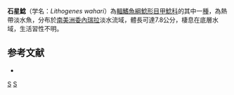 {{Speciesbox
| status = NE
| status_system = IUCN3.1
| taxon = Lithogenes wahari
| authority = Schaefer & Provenzano, 2008
| synonyms = 
}}

'''石星鯰'''（学名：''Lithogenes wahari''）為[[輻鰭魚綱|輻鰭魚綱]][[鯰形目|鯰形目]][[甲鯰科|甲鯰科]]的其中一[[種|種]]，為熱帶淡水魚，分布於[[南美洲|南美洲]][[委內瑞拉|委內瑞拉]]淡水流域，體長可達7.8公分，棲息在底層水域，生活習性不明。

==参考文献==
*{{FishBase_species|genus=Lithogenes|species=wahari|year=2015|month=1}}

{{Taxonbar|from=Q3764663}}

[[Category:石星鯰屬|S]]
[[Category:2008年描述的鱼类|S]]